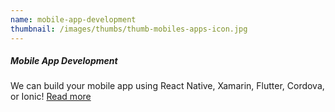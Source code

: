 ```yaml
---
name: mobile-app-development
thumbnail: /images/thumbs/thumb-mobiles-apps-icon.jpg
---
```


##### **Mobile App Development**

We can build your mobile app using React Native, Xamarin, Flutter, Cordova, or Ionic! [Read more](https://www.ssw.com.au/ssw/Consulting/Mobile-Application-Development.aspx)
